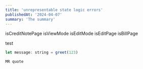 ```yaml
---
title: 'unrepresentable state logic errors'
publishedAt: '2024-04-07'
summary: 'The summary'
---
```


isCreditNotePage
isViewMode
isEditMode
isEditPage
isBillPage

test
```js
let message: string = greet(123)
```

```
MR quote
```